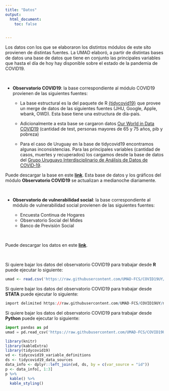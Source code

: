 ```yaml
---
title: "Datos"
output:
  html_document:
    toc: false
 

---
```


Los datos con los que se elaboraron los distintos módulos de este sito provienen de distintas fuentes. La UMAD elaboró, a partir de distintas bases de datos una base de datos que tiene en conjunto las principales variables que hasta el día de hoy hay disponible sobre el estado de la pandemia de COVID19.    

<br />


+ __Observatorio COVID19__: la base correspondiente al módulo COVID19 provienen de las siguientes fuentes:

    * La base estructural es la del paquete de R [{tidycovid19}](https://github.com/joachim-gassen/tidycovid19) que provee un merge de datos de las siguientes fuentes (JHU, Google, Apple, wbank, OWD). Esta base tiene una estructura de día-país.
    
    * Adicionalmente a esta base se cargaron datos [Our World in Data COVID19](https://ourworldindata.org/coronavirus) (cantidad de test, personas mayores de 65 y 75 años, pib y pobreza)
    
    * Para el caso de Uruguay en la base de tidycovid19 encontramos algunas inconsistencias. Para las principales variables (cantidad de casos, muertes y recuperados) los cargamos desde la base de datos del [Grupo Uruguayo Interdisciplinario de Análisis de Datos de COVID‑19](https://guiad-covid.github.io/).
<br />

Puede descargar la base en este [__link__](https://github.com/UMAD-FCS/COVID19UY/tree/master/download-data). Esta base de datos y los gráficos del módulo __Observatorio COVID19__ se actualizan a medianoche diariamente.

<br />    

+ __Observatorio de vulnerabilidad social__: la base correspondiente al módulo de vulnerabilidad social provienen de las siguientes fuentes:

    * Encuesta Continua de Hogares
    * Observatorio Social del Mides
    * Banco de Previsión Social



<br />

Puede descargar los datos en este [__link__](https://drive.google.com/file/d/1KVXk4Yc-DxpQxVhOAcxv2I4xPhTNfjrp/view?usp=sharing). 

<br />


Si quiere bajar los datos del observatorio COVID19 para trabajar desde __R__ puede ejecutar lo siguiente:
```r
umad <- read.csv('https://raw.githubusercontent.com/UMAD-FCS/COVID19UY/master/download-data/merge_umad.csv')
```


Si quiere bajar los datos del observatorio COVID19 para trabajar desde __STATA__ puede ejecutar lo siguiente:
```r
import delimited https://raw.githubusercontent.com/UMAD-FCS/COVID19UY/master/download-data/merge_umad.csv
```

Si quiere bajar los datos del observatorio COVID19 para trabajar desde __Python__ puede ejecutar lo siguiente:
```python
import pandas as pd
umad = pd.read_csv('https://raw.githubusercontent.com/UMAD-FCS/COVID19UY/master/download-data/merge_umad.csv')
```



```r
library(knitr)
library(kableExtra)
library(tidycovid19)
vd <- tidycovid19_variable_definitions
ds <- tidycovid19_data_sources
data_info <- dplyr::left_join(vd, ds, by = c(var_source = "id"))
p <- data_info[, 1:3]
p %>%
  kable() %>%
  kable_styling()
```


